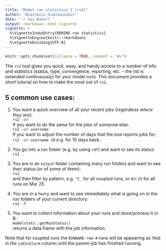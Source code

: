 ```yaml
---
title: "Model run statistics 2 (rs2)"
author: "Anastasis Giannousakis"
date: "`r Sys.Date()`"
output: rmarkdown::html_vignette
vignette: >
  %\VignetteIndexEntry{REMIND run statistics}
  %\VignetteEngine{knitr::rmarkdown}
  %\VignetteEncoding{UTF-8}
---
```


```r
knitr::opts_chunk$set(collapse = TRUE, comment = "#>")
```

The `rs2` tool gives you quick, easy, and handy access to a number of info and statistics (status, type, convergence, reporting, etc. -- the list is extended continuously) for your model runs. This document provides a short tutorial on how to make the most out of `rs2`. 

## 5 common use cases:



1. You want a quick overview of all your recent jobs (_regardless where they are_):  
`  rs2 -cr  `  
If you want to do the same for the jobs of someone else:  
`rs2 -cr username`  
If you want to adjust the number of days that the tool reports jobs for:
`rs2 -cr username 10`
e.g. for 10 days back.

2. You go into a run folder (e.g. by using `cdf`) and want to see its status:  
```rs2 .```  

3. You are in an `output` folder containing many run folders and want to see their status (or of some of them):  
`rs2`  
and then filter by pattern, e.g. `^C_` for all coupled runs, or `03-25` for all runs on Mar 25  

4. You are in a hurry and want to see immediately what is going on in the run folders of your current directory:  
`rs2 -f`  

5. You want to collect information about your runs and store/process it in R:  
`modelstats::getRunStatus()`  
returns a data.frame with the job information.

Note that for coupled runs the `RUNNAME-rem-#` runs will be appearing as `TRUE` in the `jobInSlurm` column until the parent-job has finished running.
